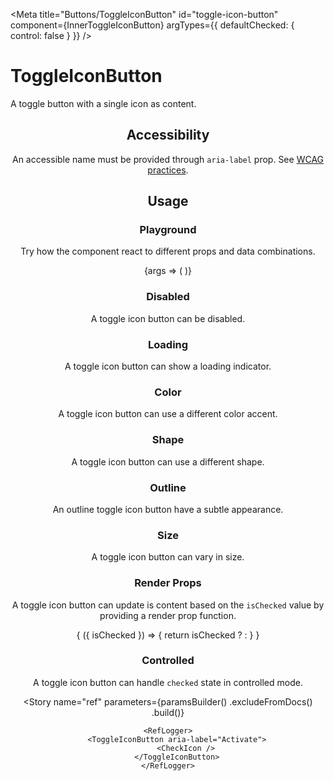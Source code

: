 
<Meta
    title="Buttons/ToggleIconButton"
    id="toggle-icon-button"
    component={InnerToggleIconButton}
    argTypes={{
        defaultChecked: {
            control: false
        }
    }}
/>

# ToggleIconButton

A toggle button with a single icon as content.

<Header
    usage="import { Button } from @orbit-ui/react-components"
    githubPath="/packages/react-components/src/button/src"
/>

## Accessibility

An accessible name must be provided through `aria-label` prop. See [WCAG practices](https://www.w3.org/TR/WCAG20-TECHS/ARIA6.html).

## Usage

### Playground

Try how the component react to different props and data combinations.

<Canvas withSource="none">
    <Story name="playground">
        {args => (
            <InnerToggleIconButton {...args} aria-label="Activate">
                <CheckIcon />
            </InnerToggleIconButton>
        )}
    </Story>
</Canvas>

<ArgsTable story="playground" />

### Disabled

A toggle icon button can be disabled.

<Canvas>
    <Story name="disabled">
        <ToggleIconButton disabled aria-label="Activate">
            <CheckIcon />
        </ToggleIconButton>
    </Story>
</Canvas>

### Loading

A toggle icon button can show a loading indicator.

<Canvas>
    <Story name="loading">
        <ToggleIconButton loading aria-label="Activate">
            <CheckIcon />
        </ToggleIconButton>
    </Story>
</Canvas>

### Color

A toggle icon button can use a different color accent.

<Canvas>
    <Story name="color">
        <Inline>
            <ToggleIconButton color="primary" aria-label="Activate"><CheckIcon /></ToggleIconButton>
            <ToggleIconButton color="secondary" aria-label="Activate"><LightbulbIcon /></ToggleIconButton>
        </Inline>
    </Story>
</Canvas>

### Shape

A toggle icon button can use a different shape.

<Canvas>
    <Story name="shape">
        <Inline>
            <ToggleIconButton shape="circular" aria-label="Activate"><CheckIcon /></ToggleIconButton>
            <ToggleIconButton shape="rounded" aria-label="Activate"><LightbulbIcon /></ToggleIconButton>
        </Inline>
    </Story>
</Canvas>

### Outline

An outline toggle icon button have a subtle appearance.

<Canvas>
    <Story name="outline">
        <ToggleIconButton variant="outline" aria-label="Activate">
            <CheckIcon />
        </ToggleIconButton>
    </Story>
</Canvas>

### Size

A toggle icon button can vary in size.

<Canvas>
    <Story name="size">
        <Inline verticalAlign="end">
            <ToggleIconButton size="sm" aria-label="Activate"><CheckIcon /></ToggleIconButton>
            <ToggleIconButton aria-label="Activate"><CheckIcon /></ToggleIconButton>
        </Inline>
    </Story>
</Canvas>

### Render Props

A toggle icon button can update is content based on the `isChecked` value by providing a render prop function.

<Canvas>
    <Story name="toggle icon render props">
        <ToggleIconButton aria-label="Activate">
            {
                ({ isChecked }) => {
                    return isChecked ? <CheckIcon /> : <LightbulbIcon />
                }
            }
        </ToggleIconButton>
    </Story>
</Canvas>

### Controlled

A toggle icon button can handle `checked` state in controlled mode.

<FileCanvas filePath="/button/docs/ControlledToggleIconButton">
    <ControlledToggleIconButton />
</FileCanvas>

<Story
    name="ref"
    parameters={paramsBuilder()
        .excludeFromDocs()
        .build()}
>
    <RefLogger>
        <ToggleIconButton aria-label="Activate">
            <CheckIcon />
        </ToggleIconButton>
    </RefLogger>
</Story>

